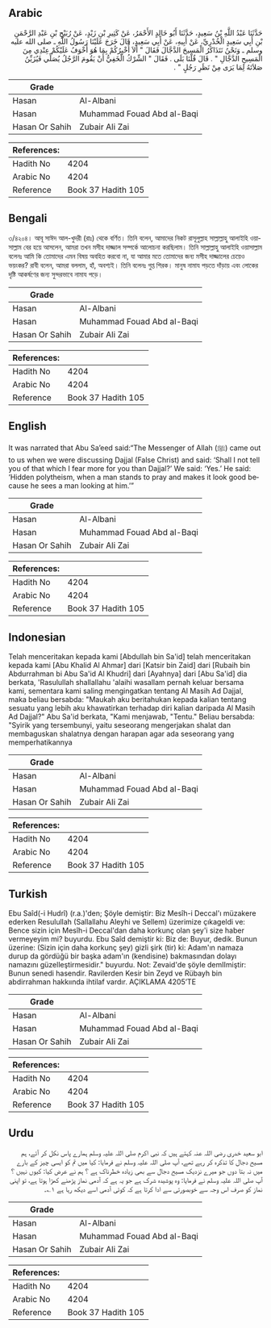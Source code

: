 ## Arabic


<div dir="rtl" lang="ar" style={{fontSize:'larger',backgroundColor:'#f8f9fa',padding:20}}>
حَدَّثَنَا عَبْدُ اللَّهِ بْنُ سَعِيدٍ، حَدَّثَنَا أَبُو خَالِدٍ الأَحْمَرُ، عَنْ كَثِيرِ بْنِ زَيْدٍ، عَنْ رُبَيْحِ بْنِ عَبْدِ الرَّحْمَنِ بْنِ أَبِي سَعِيدٍ الْخُدْرِيِّ، عَنْ أَبِيهِ، عَنْ أَبِي سَعِيدٍ، قَالَ خَرَجَ عَلَيْنَا رَسُولُ اللَّهِ ـ صلى الله عليه وسلم ـ وَنَحْنُ نَتَذَاكَرُ الْمَسِيحَ الدَّجَّالَ فَقَالَ ‏"‏ أَلاَ أُخْبِرُكُمْ بِمَا هُوَ أَخْوَفُ عَلَيْكُمْ عِنْدِي مِنَ الْمَسِيحِ الدَّجَّالِ ‏"‏ ‏.‏ قَالَ قُلْنَا بَلَى ‏.‏ فَقَالَ ‏"‏ الشِّرْكُ الْخَفِيُّ أَنْ يَقُومَ الرَّجُلُ يُصَلِّي فَيُزَيِّنُ صَلاَتَهُ لِمَا يَرَى مِنْ نَظَرِ رَجُلٍ ‏"‏ ‏.‏
</div>
<div style={{backgroundColor:'#f8f9fa',padding:20, marginBottom: 10}}><table> <thead> <tr> <th>Grade</th> <th></th> </tr> </thead> <tbody> <tr><td>Hasan</td><td>Al-Albani</td></tr><tr><td>Hasan</td><td>Muhammad Fouad Abd al-Baqi</td></tr><tr><td>Hasan Or Sahih</td><td>Zubair Ali Zai</td></tr></tbody></table><table> <thead> <tr> <th>References:</th> <th></th> </tr> </thead> <tbody><tr><td>Hadith No</td><td>4204</td></tr><tr><td>Arabic No</td><td>4204</td></tr><tr><td>Reference</td><td>Book 37 Hadith 105</td></tr></tbody></table></div>

## Bengali


<div dir="ltr" lang="bn" style={{fontSize:'larger',backgroundColor:'#f8f9fa',padding:20}}>
৩/৪২০৪। আবূ সাঈদ আল-খুদরী (রাঃ) থেকে বর্ণিত। তিনি বলেন, আমাদের নিকট রাসূলুল্লাহ সাল্লাল্লাহু আলাইহি ওয়াসাল্লাম বের হয়ে আসলেন, আমরা তখন মসীহ দাজ্জাল সম্পর্কে আলোচনা করছিলাম। তিনি সাল্লাল্লাহু আলাইহি ওয়াসাল্লাম বলেনঃ আমি কি তোমাদের এমন বিষয় অবহিত করবো না, যা আমার মতে তোমাদের জন্য মসীহ দাজ্জালের চেয়েও ভয়ংকর? রাবী বলেন, আমরা বললাম, হাঁ, অবশ্যই। তিনি বলেনঃ গুপ্ত শিরক। মানুষ নামায পড়তে দাঁড়ায় এবং লোকের দৃষ্টি আকর্ষণের জন্য সুন্দরভাবে নামায পড়ে।
</div>
<div style={{backgroundColor:'#f8f9fa',padding:20, marginBottom: 10}}><table> <thead> <tr> <th>Grade</th> <th></th> </tr> </thead> <tbody> <tr><td>Hasan</td><td>Al-Albani</td></tr><tr><td>Hasan</td><td>Muhammad Fouad Abd al-Baqi</td></tr><tr><td>Hasan Or Sahih</td><td>Zubair Ali Zai</td></tr></tbody></table><table> <thead> <tr> <th>References:</th> <th></th> </tr> </thead> <tbody><tr><td>Hadith No</td><td>4204</td></tr><tr><td>Arabic No</td><td>4204</td></tr><tr><td>Reference</td><td>Book 37 Hadith 105</td></tr></tbody></table></div>

## English


<div dir="ltr" lang="en" style={{fontSize:'larger',backgroundColor:'#f8f9fa',padding:20}}>
It was narrated that Abu Sa’eed said:“The Messenger of Allah (ﷺ) came out to us when we were discussing Dajjal (False Christ) and said: ‘Shall I not tell you of that which I fear more for you than Dajjal?’ We said: ‘Yes.’ He said: ‘Hidden polytheism, when a man stands to pray and makes it look good because he sees a man looking at him.’”
</div>
<div style={{backgroundColor:'#f8f9fa',padding:20, marginBottom: 10}}><table> <thead> <tr> <th>Grade</th> <th></th> </tr> </thead> <tbody> <tr><td>Hasan</td><td>Al-Albani</td></tr><tr><td>Hasan</td><td>Muhammad Fouad Abd al-Baqi</td></tr><tr><td>Hasan Or Sahih</td><td>Zubair Ali Zai</td></tr></tbody></table><table> <thead> <tr> <th>References:</th> <th></th> </tr> </thead> <tbody><tr><td>Hadith No</td><td>4204</td></tr><tr><td>Arabic No</td><td>4204</td></tr><tr><td>Reference</td><td>Book 37 Hadith 105</td></tr></tbody></table></div>

## Indonesian


<div dir="ltr" lang="id" style={{fontSize:'larger',backgroundColor:'#f8f9fa',padding:20}}>
Telah menceritakan kepada kami [Abdullah bin Sa'id] telah menceritakan kepada kami [Abu Khalid Al Ahmar] dari [Katsir bin Zaid] dari [Rubaih bin Abdurrahman bi Abu Sa'id Al Khudri] dari [Ayahnya] dari [Abu Sa'id] dia berkata, 'Rasulullah shallallahu 'alaihi wasallam pernah keluar bersama kami, sementara kami saling mengingatkan tentang Al Masih Ad Dajjal, maka beliau bersabda: "Maukah aku beritahukan kepada kalian tentang sesuatu yang lebih aku khawatirkan terhadap diri kalian daripada Al Masih Ad Dajjal?" Abu Sa'id berkata, "Kami menjawab, "Tentu." Beliau bersabda: "Syirik yang tersembunyi, yaitu seseorang mengerjakan shalat dan membaguskan shalatnya dengan harapan agar ada seseorang yang memperhatikannya
</div>
<div style={{backgroundColor:'#f8f9fa',padding:20, marginBottom: 10}}><table> <thead> <tr> <th>Grade</th> <th></th> </tr> </thead> <tbody> <tr><td>Hasan</td><td>Al-Albani</td></tr><tr><td>Hasan</td><td>Muhammad Fouad Abd al-Baqi</td></tr><tr><td>Hasan Or Sahih</td><td>Zubair Ali Zai</td></tr></tbody></table><table> <thead> <tr> <th>References:</th> <th></th> </tr> </thead> <tbody><tr><td>Hadith No</td><td>4204</td></tr><tr><td>Arabic No</td><td>4204</td></tr><tr><td>Reference</td><td>Book 37 Hadith 105</td></tr></tbody></table></div>

## Turkish


<div dir="ltr" lang="tr" style={{fontSize:'larger',backgroundColor:'#f8f9fa',padding:20}}>
Ebu Saîd(-i Hudrî) (r.a.)'den; Şöyle demiştir: Biz Mesîh-i Deccal'ı müzakere ederken Resulullah (Sallallahu Aleyhi ve Sellem) üzerimize çıkageldi ve: Bence sizin için Mesîh-i Deccal'dan daha korkunç olan şey'i size haber vermeyeyim mi? buyurdu. Ebu Saîd demiştir ki: Biz de: Buyur, dedik. Bunun üzerine: (Sizin için daha korkunç şey) gizli şirk (tir) ki: Adam'ın namaza durup da gördüğü bir başka adam'ın (kendisine) bakmasından dolayı namazını güzelleştirmesidir." buyurdu. Not: Zevaid'de şöyle demIImiştir: Bunun senedi hasendir. Ravilerden Kesir bin Zeyd ve Rübayh bin abdirrahman hakkıında ihtilaf vardır. AÇIKLAMA 4205’TE
</div>
<div style={{backgroundColor:'#f8f9fa',padding:20, marginBottom: 10}}><table> <thead> <tr> <th>Grade</th> <th></th> </tr> </thead> <tbody> <tr><td>Hasan</td><td>Al-Albani</td></tr><tr><td>Hasan</td><td>Muhammad Fouad Abd al-Baqi</td></tr><tr><td>Hasan Or Sahih</td><td>Zubair Ali Zai</td></tr></tbody></table><table> <thead> <tr> <th>References:</th> <th></th> </tr> </thead> <tbody><tr><td>Hadith No</td><td>4204</td></tr><tr><td>Arabic No</td><td>4204</td></tr><tr><td>Reference</td><td>Book 37 Hadith 105</td></tr></tbody></table></div>

## Urdu


<div dir="rtl" lang="ur" style={{fontSize:'larger',backgroundColor:'#f8f9fa',padding:20}}>
ابو سعید خدری رضی اللہ عنہ کہتے ہیں کہ نبی اکرم صلی اللہ علیہ وسلم ہمارے پاس نکل کر آئے، ہم مسیح دجال کا تذکرہ کر رہے تھے، آپ صلی اللہ علیہ وسلم نے فرمایا: کیا میں تم کو ایسی چیز کے بارے میں نہ بتا دوں جو میرے نزدیک مسیح دجال سے بھی زیادہ خطرناک ہے ؟ ہم نے عرض کیا: کیوں نہیں ؟ آپ صلی اللہ علیہ وسلم نے فرمایا: وہ پوشیدہ شرک ہے جو یہ ہے کہ آدمی نماز پڑھنے کھڑا ہوتا ہے، تو اپنی نماز کو صرف اس وجہ سے خوبصورتی سے ادا کرتا ہے کہ کوئی آدمی اسے دیکھ رہا ہے ۱؎۔
</div>
<div style={{backgroundColor:'#f8f9fa',padding:20, marginBottom: 10}}><table> <thead> <tr> <th>Grade</th> <th></th> </tr> </thead> <tbody> <tr><td>Hasan</td><td>Al-Albani</td></tr><tr><td>Hasan</td><td>Muhammad Fouad Abd al-Baqi</td></tr><tr><td>Hasan Or Sahih</td><td>Zubair Ali Zai</td></tr></tbody></table><table> <thead> <tr> <th>References:</th> <th></th> </tr> </thead> <tbody><tr><td>Hadith No</td><td>4204</td></tr><tr><td>Arabic No</td><td>4204</td></tr><tr><td>Reference</td><td>Book 37 Hadith 105</td></tr></tbody></table></div>